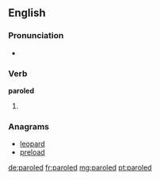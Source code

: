==English==

===Pronunciation===
* {{rhymes|əʊld|lang=en}}

===Verb===
'''paroled'''

# {{en-past of|parole}}

===Anagrams===
* [[leopard#English|leopard]]
* [[preload#English|preload]]

[[de:paroled]]
[[fr:paroled]]
[[mg:paroled]]
[[pt:paroled]]